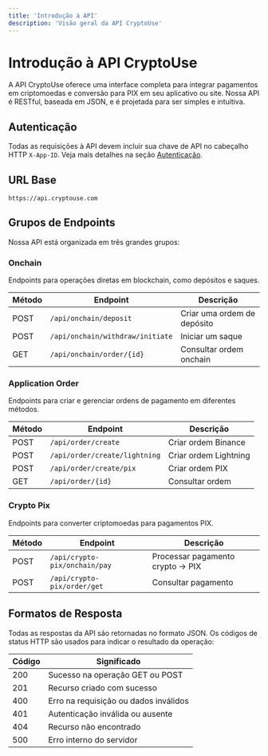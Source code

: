 ---
title: 'Introdução à API'
description: 'Visão geral da API CryptoUse'
---

# Introdução à API CryptoUse

A API CryptoUse oferece uma interface completa para integrar pagamentos em criptomoedas e conversão para PIX em seu aplicativo ou site. Nossa API é RESTful, baseada em JSON, e é projetada para ser simples e intuitiva.

## Autenticação

Todas as requisições à API devem incluir sua chave de API no cabeçalho HTTP `X-App-ID`. Veja mais detalhes na seção [Autenticação](/essentials/autenticacao).

## URL Base

```
https://api.cryptouse.com
```

## Grupos de Endpoints

Nossa API está organizada em três grandes grupos:

### Onchain

Endpoints para operações diretas em blockchain, como depósitos e saques.

| Método | Endpoint | Descrição |
|--------|----------|-----------|
| POST | `/api/onchain/deposit` | Criar uma ordem de depósito |
| POST | `/api/onchain/withdraw/initiate` | Iniciar um saque |
| GET | `/api/onchain/order/{id}` | Consultar ordem onchain |

### Application Order

Endpoints para criar e gerenciar ordens de pagamento em diferentes métodos.

| Método | Endpoint | Descrição |
|--------|----------|-----------|
| POST | `/api/order/create` | Criar ordem Binance |
| POST | `/api/order/create/lightning` | Criar ordem Lightning |
| POST | `/api/order/create/pix` | Criar ordem PIX |
| GET | `/api/order/{id}` | Consultar ordem |

### Crypto Pix

Endpoints para converter criptomoedas para pagamentos PIX.

| Método | Endpoint | Descrição |
|--------|----------|-----------|
| POST | `/api/crypto-pix/onchain/pay` | Processar pagamento crypto → PIX |
| POST | `/api/crypto-pix/order/get` | Consultar pagamento |

## Formatos de Resposta

Todas as respostas da API são retornadas no formato JSON. Os códigos de status HTTP são usados para indicar o resultado da operação:

| Código | Significado |
|--------|-------------|
| 200 | Sucesso na operação GET ou POST |
| 201 | Recurso criado com sucesso |
| 400 | Erro na requisição ou dados inválidos |
| 401 | Autenticação inválida ou ausente |
| 404 | Recurso não encontrado |
| 500 | Erro interno do servidor |


